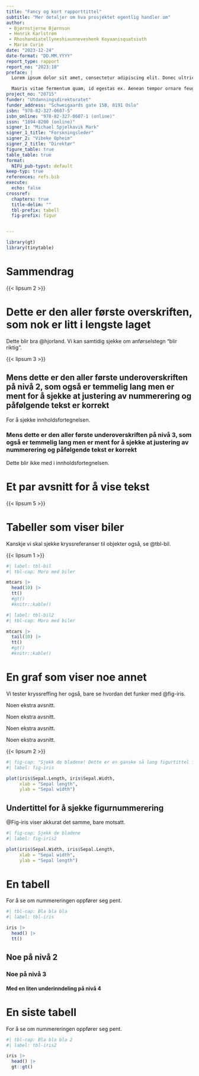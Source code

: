```yaml
---
title: "Fancy og kort rapporttittel"
subtitle: "Mer detaljer om hva prosjektet egentlig handler om"
author: 
 - Bjørnstjerne Bjørnson
 - Henrik Karlstrøm
 - Rhoshandiatellyneshiaunneveshenk Koyaanisquatsiuth
 - Marie Curie
date: "2023-12-24"
date-format: "DD.MM.YYYY"
report_type: rapport
report_no: "2023:10"
preface: |
  Lorem ipsum dolor sit amet, consectetur adipiscing elit. Donec ultricies at purus vel lacinia. Nunc eu lectus eu dui mattis posuere sed vel tellus. Sed cursus lacinia sem gravida cursus. Proin orci justo, sodales sed elit at, efficitur viverra diam. Proin efficitur scelerisque justo eget fermentum. Mauris sed eros eget nisi pharetra venenatis molestie ut mauris. Nullam cursus, lorem sit amet posuere varius, eros libero tincidunt dui, in facilisis mi diam consectetur neque. Morbi sit amet massa viverra, fringilla quam vitae, eleifend massa. Maecenas gravida tempus lectus sed vulputate. Donec malesuada sapien libero, eget posuere mi laoreet non. Vestibulum venenatis augue et augue interdum, et maximus ligula cursus. In dapibus quam ac sagittis suscipit. Ut a semper mauris. Pellentesque habitant morbi tristique senectus et netus et malesuada fames ac turpis egestas.

  Mauris vitae fermentum quam, id egestas ex. Aenean tempor ornare feugiat. Nulla suscipit elementum neque, in hendrerit tortor blandit at. Ut quis magna vel eros iaculis rutrum. Aliquam varius, tortor sit amet mollis blandit, odio nibh sagittis odio, a commodo nulla arcu vitae nisi. Nunc placerat pulvinar odio eu facilisis. Vivamus nec tempus lorem, bibendum ultricies tortor. Nam vitae laoreet turpis. Donec bibendum arcu sapien, vitae iaculis ligula aliquam ac. Quisque luctus consequat eros in feugiat. Aenean ultricies quam sit amet velit malesuada, sed aliquet velit tempus. Nulla non justo ipsum. Phasellus vel volutpat nisi. Integer sollicitudin cursus enim at maximus. Morbi non convallis erat, eget porta justo.
project_no: "20715"
funder: "Utdanningsdirektoratet"
funder_address: "Schweigaards gate 15B, 0191 Oslo"
isbn: "978-82-327-0607-5"
isbn_online: "978-82-327-0607-1 (online)"
issn: "1894-8200 (online)"
signer_1: "Michael Spjelkavik Mark"
signer_1_title: "Forskningsleder"
signer_2: "Vibeke Opheim"
signer_2_title: "Direktør"
figure_table: true
table_table: true
format: 
  NIFU_pub-typst: default
keep-typ: true
references: refs.bib
execute: 
  echo: false
crossref:
  chapters: true
  title-delim: ""
  tbl-prefix: tabell
  fig-prefix: figur


---
```

```r
library(gt)
library(tinytable)
```



# Sammendrag {.unnumbered}

{{< lipsum 2 >}}


# Dette er den aller første overskriften, som nok er litt i lengste laget

Dette blir bra @hjorland. Vi kan samtidig sjekke om anførselstegn "blir riktig".

{{< lipsum 3 >}}

## Mens dette er den aller første underoverskriften på nivå 2, som også er temmelig lang men er ment for å sjekke at justering av nummerering og påfølgende tekst er korrekt

For å sjekke innholdsfortegnelsen.

### Mens dette er den aller første underoverskriften på nivå 3, som også er temmelig lang men er ment for å sjekke at justering av nummerering og påfølgende tekst er korrekt

Dette blir ikke med i innholdsfortegnelsen.

# Et par avsnitt for å vise tekst

{{< lipsum 5 >}}

# Tabeller som viser biler

Kanskje vi skal sjekke kryssreferanser til objekter også, se @tbl-bil.

{{< lipsum 1 >}}



```r
#| label: tbl-bil
#| tbl-cap: Moro med biler

mtcars |> 
  head(10) |>
  tt()
  #gt()
  #knitr::kable()
```



```r
#| label: tbl-bil2
#| tbl-cap: Moro med biler

mtcars |> 
  tail(10) |>
  tt()
  #gt()
  #knitr::kable()
```



# En graf som viser noe annet

Vi tester kryssreffing her også, bare se hvordan det funker med @fig-iris.

Noen ekstra avsnitt.

Noen ekstra avsnitt.

Noen ekstra avsnitt.

Noen ekstra avsnitt.

{{< lipsum 2 >}}


```r
#| fig-cap: "Sjekk de bladene! Dette er en ganske så lang figurtittel for å sjekke at den fortsetter på neste linje på en pen måte som helst ikke begynner under Figur X."
#| label: fig-iris

plot(iris$Sepal.Length, iris$Sepal.Width,
     xlab = "Sepal length",
     ylab = "Sepal width")
```


## Undertittel for å sjekke figurnummerering

@Fig-iris viser akkurat det samme, bare motsatt.


```r
#| fig-cap: Sjekk de bladene
#| label: fig-iris2

plot(iris$Sepal.Width, iris$Sepal.Length,
     xlab = "Sepal width",
     ylab = "Sepal length")
```


# En tabell

For å se om nummereringen oppfører seg pent.

```r
#| tbl-cap: Bla bla bla
#| label: tbl-iris

iris |> 
  head() |> 
  tt()
```


## Noe på nivå 2

### Noe på nivå 3

#### Med en liten underinndeling på nivå 4


# En siste tabell

For å se om nummereringen oppfører seg pent.

```r
#| tbl-cap: Bla bla bla 2
#| label: tbl-iris2

iris |> 
  head() |> 
  gt::gt()
```

